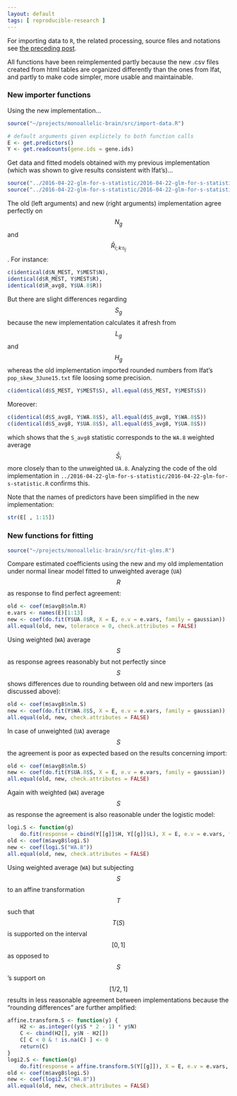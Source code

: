 ```yaml
---
layout: default
tags: [ reproducible-research ]
---
```


For importing data to `R`, the related processing, source files and notations see [the preceding post]({{ site.baseurl }}{% post_url /projects/monoallelic-brain/2016-06-07-import-data %}).

All functions have been reimplemented partly because the new .csv files created from html tables are organized differently than the ones from Ifat, and partly to make code simpler, more usable and maintainable.

### New importer functions

Using the new implementation...
```r
source("~/projects/monoallelic-brain/src/import-data.R")
```

```r
# default arguments given explictely to both function calls
E <- get.predictors()
Y <- get.readcounts(gene.ids = gene.ids)
```

Get data and fitted models obtained with my previous implementation (which was shown to give results consistent with Ifat's)...
```r
source("../2016-04-22-glm-for-s-statistic/2016-04-22-glm-for-s-statistic.R")
source("../2016-04-22-glm-for-s-statistic/2016-04-22-glm-for-s-statistic-run.R")
```

The old (left arguments) and new (right arguments) implementation agree perfectly on $$N_g$$ and $$\bar{R}_{i;k\mathcal{G}_j}$$.  For instance:
```r
c(identical(d$N_MEST, Y$MEST$N),
identical(d$R_MEST, Y$MEST$R),
identical(d$R_avg8, Y$UA.8$R))
```

But there are slight differences regarding $$S_g$$ because the new implementation calculates it afresh from $$L_g$$ and $$H_g$$ whereas the old implementation imported rounded numbers from Ifat's `pop_skew_3June15.txt` file loosing some precision.
```r
c(identical(d$S_MEST, Y$MEST$S), all.equal(d$S_MEST, Y$MEST$S))
```
Moreover:
```r
c(identical(d$S_avg8, Y$WA.8$S), all.equal(d$S_avg8, Y$WA.8$S))
c(identical(d$S_avg8, Y$UA.8$S), all.equal(d$S_avg8, Y$UA.8$S))
```
which shows that the `S_avg8` statistic corresponds to the `WA.8` weighted average $$\bar{S}_{i}$$ more closely than to the unweighted `UA.8`.  Analyzing the code of the old implementation in `../2016-04-22-glm-for-s-statistic/2016-04-22-glm-for-s-statistic.R` confirms this.

Note that the names of predictors have been simplified in the new implementation:
```r
str(E[ , 1:15])
```

### New functions for fitting

```r
source("~/projects/monoallelic-brain/src/fit-glms.R")
```
Compare estimated coefficients using the new and my old implementation under normal linear model fitted to unweighted average (`UA`) $$R$$ as response to find perfect agreement:
```r
old <- coef(m$avg8$nlm.R)
e.vars <- names(E)[1:13]
new <- coef(do.fit(Y$UA.8$R, X = E, e.v = e.vars, family = gaussian))
all.equal(old, new, tolerance = 0, check.attributes = FALSE)
```
Using weighted (`WA`) average $$S$$ as response agrees reasonably but not perfectly since $$S$$ shows differences due to rounding between old and new importers (as discussed above):
```r
old <- coef(m$avg8$nlm.S)
new <- coef(do.fit(Y$WA.8$S, X = E, e.v = e.vars, family = gaussian))
all.equal(old, new, check.attributes = FALSE)
```
In case of unweighted (`UA`) average $$S$$ the agreement is poor as expected based on the results concerning import:
```r
old <- coef(m$avg8$nlm.S)
new <- coef(do.fit(Y$UA.8$S, X = E, e.v = e.vars, family = gaussian))
all.equal(old, new, check.attributes = FALSE)
```
Again with weighted (`WA`) average $$S$$ as response the agreement is also reasonable under the logistic model:
```r
logi.S <- function(g)
    do.fit(response = cbind(Y[[g]]$H, Y[[g]]$L), X = E, e.v = e.vars, family = binomial)
old <- coef(m$avg8$logi.S)
new <- coef(logi.S("WA.8"))
all.equal(old, new, check.attributes = FALSE)
```
Using weighted average (`WA`) but subjecting $$S$$ to an affine transformation $$T$$ such that $$T(S)$$ is supported on the interval $$[0,1]$$ as opposed to $$S$$'s support on $$[1/2,1]$$ results in less reasonable agreement between implementations because the "rounding differences" are further amplified:
```r
affine.transform.S <- function(y) {
    H2 <- as.integer((y$S * 2 - 1) * y$N)
    C <- cbind(H2[], y$N - H2[])
    C[ C < 0 & ! is.na(C) ] <- 0
    return(C)
}
logi2.S <- function(g)
    do.fit(response = affine.transform.S(Y[[g]]), X = E, e.v = e.vars, family = binomial)
old <- coef(m$avg8$logi.S)
new <- coef(logi2.S("WA.8"))
all.equal(old, new, check.attributes = FALSE)
```
